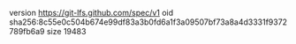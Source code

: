 version https://git-lfs.github.com/spec/v1
oid sha256:8c55e0c504b674e99df83a3b0fd6a1f3a09507bf73a8a4d3331f9372789fb6a9
size 19483
